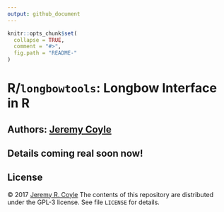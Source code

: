 ```yaml
---
output: github_document
---
```


<!-- README.md is generated from README.Rmd. Please edit that file -->

```r
knitr::opts_chunk$set(
  collapse = TRUE,
  comment = "#>",
  fig.path = "README-"
)
```

# R/`longbowtools`: Longbow Interface in R

__Authors:__ [Jeremy Coyle](https://github.com/jeremyrcoyle)
---

Details coming real soon now!
---

## License

&copy; 2017 [Jeremy R. Coyle](https://github.com/jeremyrcoyle)
The contents of this repository are distributed under the GPL-3 license. See
file `LICENSE` for details.


